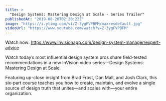 ```yaml
---
title: >
  "Design Systems: Mastering Design at Scale - Series Trailer"
publishedAt: "2019-08-28T02:20:22Z"
image: "https://i.ytimg.com/vi/Z-3ygFVPBFM/maxresdefault.jpg"
videoUrl: "https://www.youtube.com/watch?v=Z-3ygFVPBFM"
---
```


Watch now: https://www.invisionapp.com/design-system-manager/expert-advice

Watch today’s most influential design system pros share field-tested recommendations in a new InVision video series—Design Systems: Mastering Design at Scale.

Featuring up-close insight from Brad Frost, Dan Mall, and Josh Clark, this six-part course teaches you how to create, maintain, and evolve a single source of design truth that unites—and scales with—your entire organization.
